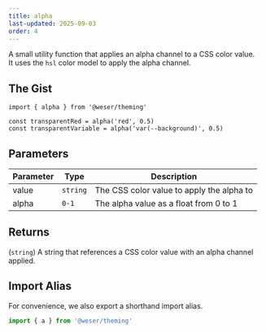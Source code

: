```yaml
---
title: alpha
last-updated: 2025-09-03
order: 4
---
```


A small utility function that applies an alpha channel to a CSS color value.<br />
It uses the `hsl` color model to apply the alpha channel.

## The Gist

```tsx
import { alpha } from '@weser/theming'

const transparentRed = alpha('red', 0.5)
const transparentVariable = alpha('var(--background)', 0.5)
```

## Parameters

| Parameter | Type     | Description                               |
| --------- | -------- | ----------------------------------------- |
| value     | `string` | The CSS color value to apply the alpha to |
| alpha     | `0-1`    | The alpha value as a float from 0 to 1    |

## Returns

(`string`) A string that references a CSS color value with an alpha channel applied.

## Import Alias

For convenience, we also export a shorthand import alias.

```ts
import { a } from '@weser/theming'
```
